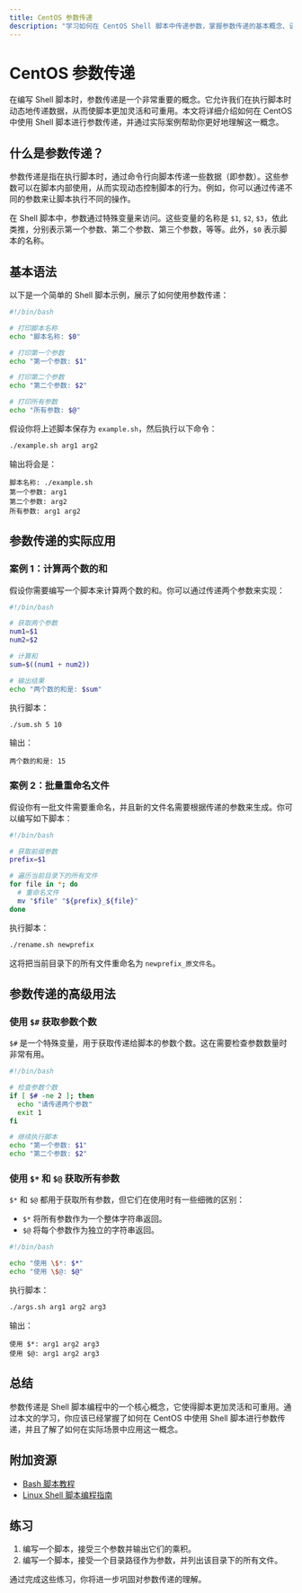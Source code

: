 ```yaml
---
title: CentOS 参数传递
description: "学习如何在 CentOS Shell 脚本中传递参数，掌握参数传递的基本概念、语法和实际应用场景。"
---
```


# CentOS 参数传递

在编写 Shell 脚本时，参数传递是一个非常重要的概念。它允许我们在执行脚本时动态地传递数据，从而使脚本更加灵活和可重用。本文将详细介绍如何在 CentOS 中使用 Shell 脚本进行参数传递，并通过实际案例帮助你更好地理解这一概念。

## 什么是参数传递？

参数传递是指在执行脚本时，通过命令行向脚本传递一些数据（即参数）。这些参数可以在脚本内部使用，从而实现动态控制脚本的行为。例如，你可以通过传递不同的参数来让脚本执行不同的操作。

在 Shell 脚本中，参数通过特殊变量来访问。这些变量的名称是 `$1`, `$2`, `$3`，依此类推，分别表示第一个参数、第二个参数、第三个参数，等等。此外，`$0` 表示脚本的名称。

## 基本语法

以下是一个简单的 Shell 脚本示例，展示了如何使用参数传递：

```bash
#!/bin/bash

# 打印脚本名称
echo "脚本名称: $0"

# 打印第一个参数
echo "第一个参数: $1"

# 打印第二个参数
echo "第二个参数: $2"

# 打印所有参数
echo "所有参数: $@"
```

假设你将上述脚本保存为 `example.sh`，然后执行以下命令：

```bash
./example.sh arg1 arg2
```

输出将会是：

```
脚本名称: ./example.sh
第一个参数: arg1
第二个参数: arg2
所有参数: arg1 arg2
```

## 参数传递的实际应用

### 案例 1：计算两个数的和

假设你需要编写一个脚本来计算两个数的和。你可以通过传递两个参数来实现：

```bash
#!/bin/bash

# 获取两个参数
num1=$1
num2=$2

# 计算和
sum=$((num1 + num2))

# 输出结果
echo "两个数的和是: $sum"
```

执行脚本：

```bash
./sum.sh 5 10
```

输出：

```
两个数的和是: 15
```

### 案例 2：批量重命名文件

假设你有一批文件需要重命名，并且新的文件名需要根据传递的参数来生成。你可以编写如下脚本：

```bash
#!/bin/bash

# 获取前缀参数
prefix=$1

# 遍历当前目录下的所有文件
for file in *; do
  # 重命名文件
  mv "$file" "${prefix}_${file}"
done
```

执行脚本：

```bash
./rename.sh newprefix
```

这将把当前目录下的所有文件重命名为 `newprefix_原文件名`。

## 参数传递的高级用法

### 使用 `$#` 获取参数个数

`$#` 是一个特殊变量，用于获取传递给脚本的参数个数。这在需要检查参数数量时非常有用。

```bash
#!/bin/bash

# 检查参数个数
if [ $# -ne 2 ]; then
  echo "请传递两个参数"
  exit 1
fi

# 继续执行脚本
echo "第一个参数: $1"
echo "第二个参数: $2"
```

### 使用 `$*` 和 `$@` 获取所有参数

`$*` 和 `$@` 都用于获取所有参数，但它们在使用时有一些细微的区别：

- `$*` 将所有参数作为一个整体字符串返回。
- `$@` 将每个参数作为独立的字符串返回。

```bash
#!/bin/bash

echo "使用 \$*: $*"
echo "使用 \$@: $@"
```

执行脚本：

```bash
./args.sh arg1 arg2 arg3
```

输出：

```
使用 $*: arg1 arg2 arg3
使用 $@: arg1 arg2 arg3
```

## 总结

参数传递是 Shell 脚本编程中的一个核心概念，它使得脚本更加灵活和可重用。通过本文的学习，你应该已经掌握了如何在 CentOS 中使用 Shell 脚本进行参数传递，并且了解了如何在实际场景中应用这一概念。

## 附加资源

- [Bash 脚本教程](https://ryanstutorials.net/bash-scripting-tutorial/)
- [Linux Shell 脚本编程指南](https://www.tldp.org/LDP/Bash-Beginners-Guide/html/)

## 练习

1. 编写一个脚本，接受三个参数并输出它们的乘积。
2. 编写一个脚本，接受一个目录路径作为参数，并列出该目录下的所有文件。

通过完成这些练习，你将进一步巩固对参数传递的理解。